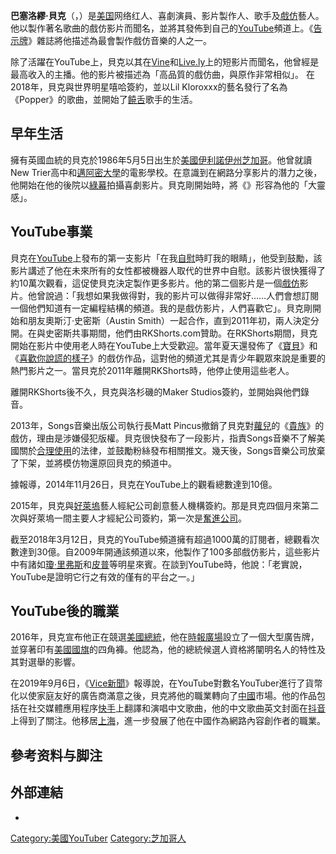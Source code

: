 {{NoteTA
| G1 = IT
}}{{Infobox YouTube personality|name=巴特·贝克<br>Bart Baker|image=Bartbakerasjustinbieber.png|caption=貝克扮演[[小賈斯汀|小賈斯汀]]|birth_name=Bartholomew Baker|birth_date={{bda|1986|5|5}}|birth_place={{flag|USA}}[[伊利諾州|伊利諾州]][[芝加哥|芝加哥]]|nationality={{美國}}|residence={{flag|China}}[[上海|上海]]|website=|pseudonym=戲仿大師、音樂影片戲仿之王、Lil Kloroxxx、Ting wa huawei|channel_direct_url=bartbaker|channel_display_name=Bart Baker|years_active=2006–2018;2021-現今（美國）<br>
2018-現今（中國）|genre={{Flatlist|
* [[喜劇|喜劇]]
* [[音樂影片|音樂影片]]
* [[戲仿|戲仿]]
* [[饒舌|饒舌]]
* [[VLOG|VLOG]]
}}|subscribers=999萬+|views=3億+|network={{Flatlist|
* Music Choice
* Disney Digital Network
* dcdcstudio}}|associated_acts=|silver_button=yes|silver_year=2011|gold_button=yes|gold_year=2013|diamond_button=yes|diamond_year=2018|stats_update=2020年6月24日}}'''巴塞洛繆·貝克'''（{{Lang-en|'''Bartholemew Baker'''}}，{{bd|1986年|5月5日|}}）是[[美国|美国]]网络红人、喜劇演員、影片製作人、歌手及[[戲仿|戲仿]]藝人。他以製作著名歌曲的戲仿影片而聞名，並將其發佈到自己的[[YouTube|YouTube]]頻道上。《[[告示牌_(雜誌)|告示牌]]》雜誌將他描述為最會製作戲仿音樂的人之一。

除了活躍在YouTube上，貝克以其在[[Vine|Vine]]和[[Lively|Live.ly]]上的短影片而聞名，他曾經是最高收入的主播。他的影片被描述為「高品質的戲仿曲，與原作非常相似」。 在2018年，貝克與世界明星嘻哈{{Le|世界明星嘻哈|World Star Hip Hop}}簽約，並以Lil Kloroxxx的藝名發行了名為《Popper》的歌曲，並開始了[[饒舌|饒舌]]歌手的生活。

== 早年生活 ==
擁有英國血統的貝克於1986年5月5日出生於[[美国|美國]][[伊利諾伊州|伊利諾伊州]][[芝加哥|芝加哥]]。他曾就讀New Trier高中和[[邁阿密大學_(佛罗里达州)|邁阿密大學]]的電影學校。在意識到在網路分享影片的潛力之後，他開始在他的後院以[[色键|綠幕]]拍攝喜劇影片。貝克剛開始時，將《{{Le|孤獨島|The Lonely Island}}》形容為他的「大靈感」。

== YouTube事業 ==
貝克在[[YouTube|YouTube]]上發布的第一支影片「在我[[自慰|自慰]]時盯我的眼睛」，他受到鼓勵，該影片講述了他在未來所有的女性都被機器人取代的世界中自慰。該影片很快獲得了約10萬次觀看，這促使貝克決定製作更多影片。他的第二個影片是一個[[戲仿|戲仿]]影片。他曾說過：「我想如果我做得對，我的影片可以做得非常好……人們會想訂閱一個他們知道有一定編程結構的頻道。我的是戲仿影片，人們喜歡它」。貝克剛開始和朋友奧斯汀·史密斯（Austin Smith）一起合作，直到2011年初，兩人決定分開。在與史密斯共事期間，他們由RKShorts.com贊助。在RKShorts期間，貝克開始在影片中使用老人時在YouTube上大受歡迎。當年夏天還發佈了《[[宝贝_(贾斯汀·比伯歌曲)|寶貝]]》和《[[喜歡你說謊的樣子|喜歡你說謊的樣子]]》的戲仿作品，這對他的頻道尤其是青少年觀眾來說是重要的熱門影片之一。當貝克於2011年離開RKShorts時，他停止使用這些老人。

離開RKShorts後不久，貝克與洛杉磯的Maker Studios簽約，並開始與他們錄音。

2013年，Songs音樂出版公司執行長Matt Pincus撤銷了貝克對[[洛德_(歌手)|蘿兒]]的《[[贵族_(歌曲)|貴族]]》的戲仿，理由是涉嫌侵犯版權。貝克很快發布了一段影片，指責Songs音樂不了解美國關於[[合理使用|合理使用]]的法律，並鼓勵粉絲發布相關推文。幾天後，Songs音樂公司放棄了下架，並將模仿物還原回貝克的頻道中。

據報導，2014年11月26日，貝克在YouTube上的觀看總數達到10億。

2015年，貝克與[[好萊塢|好萊塢]]藝人經紀公司創意藝人機構簽約。那是貝克四個月來第二次與好萊塢一間主要人才經紀公司簽約，第一次是[[奋进公司|奮進公司]]。

截至2018年3月12日，貝克的YouTube頻道擁有超過1000萬的訂閱者，總觀看次數達到30億。自2009年開通該頻道以來，他製作了100多部戲仿影片，這些影片中有諸如[[瓊·里弗斯|瓊·里弗斯]]和[[皮普|皮普]]等明星來賓。在談到YouTube時，他說：「老實說，YouTube是證明它行之有效的僅有的平台之一。」

== YouTube後的職業 ==
2016年，貝克宣布他正在競選[[美國總統|美國總統]]，他在[[時報廣場|時報廣場]]設立了一個大型廣告牌，並穿著印有[[美国国旗|美國國旗]]的四角褲。他認為，他的總統候選人資格將闡明名人的特性及其對選舉的影響。

在2019年9月6日，《[[Vice新聞|Vice新聞]]》報導說，在YouTube對數名YouTuber進行了貨幣化以使家庭友好的廣告商滿意之後，貝克將他的職業轉向了[[中國|中國]]市場。他的作品包括在社交媒體應用程序[[快手_(軟體)|快手]]上翻譯和演唱中文歌曲，他的中文歌曲英文封面在[[抖音|抖音]]上得到了關注。他移居[[上海|上海]]，進一步發展了他在中國作為網路內容創作者的職業。

== 參考资料与脚注 ==
{{Reflist|2}}

== 外部連結 ==

* {{IMDb name|4402273}}

[[Category:美國YouTuber|Category:美國YouTuber]]
[[Category:芝加哥人|Category:芝加哥人]]